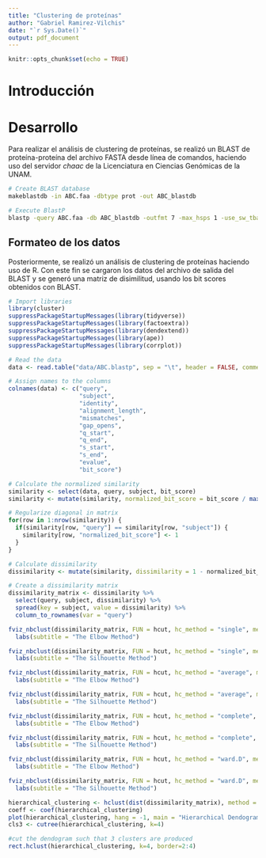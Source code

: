 ```yaml
---
title: "Clustering de proteínas"
author: "Gabriel Ramirez-Vilchis"
date: "`r Sys.Date()`"
output: pdf_document
---
```


```r
knitr::opts_chunk$set(echo = TRUE)
```

# Introducción  

# Desarrollo  

Para realizar el análisis de clustering de proteínas, se realizó un BLAST de 
proteína-proteína del archivo FASTA desde línea de comandos, haciendo uso del 
servidor _chaac_ de la Licenciatura en Ciencias Genómicas de la UNAM.  

```bash
# Create BLAST database
makeblastdb -in ABC.faa -dbtype prot -out ABC_blastdb

# Execute BlastP
blastp -query ABC.faa -db ABC_blastdb -outfmt 7 -max_hsps 1 -use_sw_tback -out ABC.blastp

```

## Formateo de los datos

Posteriormente, se realizó un análisis de clustering de proteínas haciendo uso 
de R. Con este fin se cargaron los datos del archivo de salida del BLAST y se 
generó una matriz de disimilitud, usando los bit scores obtenidos con BLAST.  

```r
# Import libraries
library(cluster)
suppressPackageStartupMessages(library(tidyverse))
suppressPackageStartupMessages(library(factoextra))
suppressPackageStartupMessages(library(dendextend))
suppressPackageStartupMessages(library(ape))
suppressPackageStartupMessages(library(corrplot))

# Read the data
data <- read.table("data/ABC.blastp", sep = "\t", header = FALSE, comment.char = "#")

# Assign names to the columns
colnames(data) <- c("query", 
                    "subject", 
                    "identity", 
                    "alignment_length", 
                    "mismatches", 
                    "gap_opens", 
                    "q_start", 
                    "q_end", 
                    "s_start", 
                    "s_end", 
                    "evalue", 
                    "bit_score")

# Calculate the normalized similarity
similarity <- select(data, query, subject, bit_score)
similarity <- mutate(similarity, normalized_bit_score = bit_score / max(data$bit_score))

# Regularize diagonal in matrix
for(row in 1:nrow(similarity)) {
  if(similarity[row, "query"] == similarity[row, "subject"]) {
    similarity[row, "normalized_bit_score"] <- 1
  }
}

# Calculate dissimilarity
dissimilarity <- mutate(similarity, dissimilarity = 1 - normalized_bit_score)

# Create a dissimilarity matrix
dissimilarity_matrix <- dissimilarity %>%
  select(query, subject, dissimilarity) %>%
  spread(key = subject, value = dissimilarity) %>%
  column_to_rownames(var = "query")

fviz_nbclust(dissimilarity_matrix, FUN = hcut, hc_method = "single", method = "wss", k.max = 10) +
  labs(subtitle = "The Elbow Method")

fviz_nbclust(dissimilarity_matrix, FUN = hcut, hc_method = "single", method = "silhouette", k.max = 10) +
  labs(subtitle = "The Silhouette Method")

fviz_nbclust(dissimilarity_matrix, FUN = hcut, hc_method = "average", method = "wss", k.max = 10) +
  labs(subtitle = "The Elbow Method")

fviz_nbclust(dissimilarity_matrix, FUN = hcut, hc_method = "average", method = "silhouette", k.max = 10) +
  labs(subtitle = "The Silhouette Method")

fviz_nbclust(dissimilarity_matrix, FUN = hcut, hc_method = "complete", method = "wss", k.max = 10) +
  labs(subtitle = "The Elbow Method")

fviz_nbclust(dissimilarity_matrix, FUN = hcut, hc_method = "complete", method = "silhouette", k.max = 10) +
  labs(subtitle = "The Silhouette Method")

fviz_nbclust(dissimilarity_matrix, FUN = hcut, hc_method = "ward.D", method = "wss", k.max = 10) +
  labs(subtitle = "The Elbow Method")

fviz_nbclust(dissimilarity_matrix, FUN = hcut, hc_method = "ward.D", method = "silhouette", k.max = 10) +
  labs(subtitle = "The Silhouette Method")

hierarchical_clustering <- hclust(dist(dissimilarity_matrix), method = "single")
coeff <- coef(hierarchical_clustering)
plot(hierarchical_clustering, hang = -1, main = "Hierarchical Dendogram", cex=0.4)
cls3 <- cutree(hierarchical_clustering, k=4)

#cut the dendogram such that 3 clusters are produced
rect.hclust(hierarchical_clustering, k=4, border=2:4)

```
